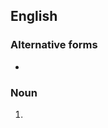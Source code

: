{{also|blvd}}
==English==

===Alternative forms===
* {{l|en|blvd}}

===Noun===
{{en-noun|?}}

# {{abbreviation of|boulevard|lang=en}}